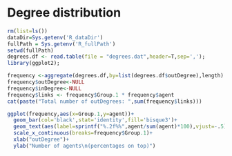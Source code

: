 # Degree distribution

```r
rm(list=ls())
dataDir=Sys.getenv('R_dataDir')
fullPath = Sys.getenv('R_fullPath') 
setwd(fullPath)
degrees.df <- read.table(file = "degrees.dat",header=T,sep=',');
library(ggplot2);
```

```r
frequency <-aggregate(degrees.df,by=list(degrees.df$outDegree),length)
frequency$outDegree<-NULL
frequency$inDegree<-NULL
frequency$links <- frequency$Group.1 * frequency$agent
cat(paste("Total number of outDegrees: ",sum(frequency$links)))

ggplot(frequency,aes(x=Group.1,y=agent))+
  geom_bar(col='black',stat='identity',fill='bisque3')+
  geom_text(aes(label=sprintf("%.2f%%",agent/sum(agent)*100),vjust=-.5),size=3.2)+
  scale_x_continuous(breaks=frequency$Group.1)+
  xlab("outDegree")+
  ylab("Number of agents\n(percentages on top)")
```


